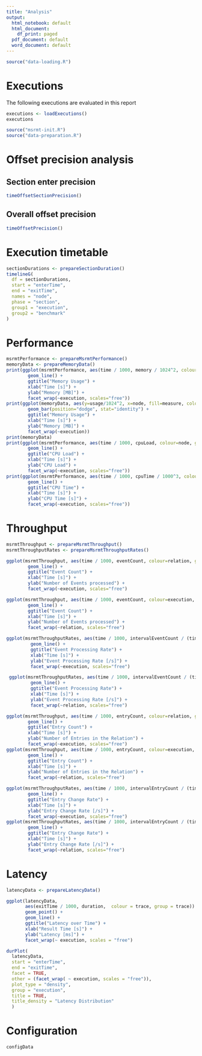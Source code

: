 ```yaml
---
title: "Analysis"
output:
  html_notebook: default
  html_document:
    df_print: paged
  pdf_document: default
  word_document: default
---
```



```r
source("data-loading.R")
```

# Executions

The following executions are evaluated in this report

```r
executions <- loadExecutions()
executions
```

```r
source("msrmt-init.R")
source("data-preparation.R")
```

# Offset precision analysis

## Section enter precision

```R
timeOffsetSectionPrecision()
```

## Overall offset precision

```R
timeOffsetPrecision()
```

# Execution timetable

```R
sectionDurations <- prepareSectionDuration()
timelineG(
  df = sectionDurations,
  start = "enterTime",
  end = "exitTime",
  names = "node",
  phase = "section",
  group1 = "execution",
  group2 = "benchmark"
)
```

# Performance

```R
msrmtPerformance <- prepareMsrmtPerformance()
memoryData <- prepareMemoryData()
print(ggplot(msrmtPerformance, aes(time / 1000, memory / 1024^2, colour=node, group=node)) +
        geom_line() +
        ggtitle("Memory Usage") +
        xlab("Time [s]") + 
        ylab("Memory [MB]") +
        facet_wrap(~execution, scales="free"))
print(ggplot(memoryData, aes(y=usage/1024^2, x=node, fill=measure, color=node)) +
        geom_bar(position="dodge", stat="identity") +
        ggtitle("Memory Usage") +
        xlab("Time [s]") + 
        ylab("Memory [MB]") +
        facet_wrap(~execution))
print(memoryData)
print(ggplot(msrmtPerformance, aes(time / 1000, cpuLoad, colour=node, group=node)) +
        geom_line() +
        ggtitle("CPU Load") +
        xlab("Time [s]") +
        ylab("CPU Load") +
        facet_wrap(~execution, scales="free"))
print(ggplot(msrmtPerformance, aes(time / 1000, cpuTime / 1000^3, colour=node, group=node)) +
        geom_line() +
        ggtitle("CPU Time") +
        xlab("Time [s]") +
        ylab("CPU Time [s]") +
        facet_wrap(~execution, scales="free"))
```


# Throughput

```R
msrmtThroughput <- prepareMsrmtThroughput()
msrmtThroughputRates <- prepareMsrmtThroughputRates()

ggplot(msrmtThroughput, aes(time / 1000, eventCount, colour=relation, group=relation)) +
        geom_line() +
        ggtitle("Event Count") +
        xlab("Time [s]") + 
        ylab("Number of Events processed") +
        facet_wrap(~execution, scales="free")

ggplot(msrmtThroughput, aes(time / 1000, eventCount, colour=execution, group=execution)) +
        geom_line() +
        ggtitle("Event Count") +
        xlab("Time [s]") + 
        ylab("Number of Events processed") +
        facet_wrap(~relation, scales="free")

ggplot(msrmtThroughputRates, aes(time / 1000, intervalEventCount / (timeSpan / 1000),  colour=relation, group=relation)) +
         geom_line() +
         ggtitle("Event Processing Rate") +
         xlab("Time [s]") +
         ylab("Event Processing Rate [/s]") +
         facet_wrap(~execution, scales="free")

 ggplot(msrmtThroughputRates, aes(time / 1000, intervalEventCount / (timeSpan / 1000),  colour=execution, group=execution)) +
         geom_line() +
         ggtitle("Event Processing Rate") +
         xlab("Time [s]") +
         ylab("Event Processing Rate [/s]") +
         facet_wrap(~relation, scales="free")

ggplot(msrmtThroughput, aes(time / 1000, entryCount, colour=relation, group=relation)) +
        geom_line() +
        ggtitle("Entry Count") +
        xlab("Time [s]") + 
        ylab("Number of Entries in the Relation") +
        facet_wrap(~execution, scales="free")
ggplot(msrmtThroughput, aes(time / 1000, entryCount, colour=execution, group=execution)) +
        geom_line() +
        ggtitle("Entry Count") +
        xlab("Time [s]") + 
        ylab("Number of Entries in the Relation") +
        facet_wrap(~relation, scales="free")

ggplot(msrmtThroughputRates, aes(time / 1000, intervalEntryCount / (timeSpan / 1000),  colour=relation, group=relation)) +
        geom_line() +
        ggtitle("Entry Change Rate") +
        xlab("Time [s]") + 
        ylab("Entry Change Rate [/s]") +
        facet_wrap(~execution, scales="free")
ggplot(msrmtThroughputRates, aes(time / 1000, intervalEntryCount / (timeSpan / 1000),  colour=execution, group=execution)) +
        geom_line() +
        ggtitle("Entry Change Rate") +
        xlab("Time [s]") + 
        ylab("Entry Change Rate [/s]") +
        facet_wrap(~relation, scales="free")
```

# Latency

```R
latencyData <- prepareLatencyData()

ggplot(latencyData,
       aes(exitTime / 1000, duration,  colour = trace, group = trace)) +
       geom_point() +
       geom_line() +
       ggtitle("Latency over Time") +
       xlab("Result Time [s]") +
       ylab("Latency [ms]") +
       facet_wrap(~ execution, scales = "free")

durPlot(
  latencyData,
  start = "enterTime",
  end = "exitTime",
  facet = TRUE,
  other = (facet_wrap( ~ execution, scales = "free")),
  plot_type = "density",
  group = "execution",
  title = TRUE,
  title_density = "Latency Distribution"
  )
```

# Configuration

```R
configData
```